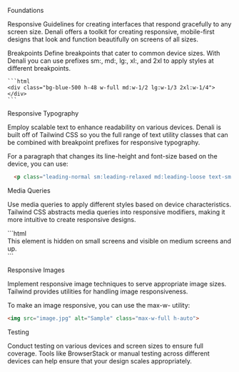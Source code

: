 
<Meta title="Foundations/Responsive" />

<Subheading>Foundations</Subheading>

<Unstyled>
<Heading level="1">Responsive</Heading>
<Lead>Guidelines for creating interfaces that respond gracefully to any screen size.</Lead>
  Denali offers a toolkit for creating responsive, mobile-first designs that look and function beautifully on screens of all sizes.

<Heading level="2">Breakpoints</Heading>
  Define breakpoints that cater to common device sizes. With Denali you can use prefixes sm:, md:, lg:, xl:, and 2xl to apply styles at different breakpoints.
    
    ```html
    <div class="bg-blue-500 h-48 w-full md:w-1/2 lg:w-1/3 2xl:w-1/4"></div>
    ```

<Heading level="3">Responsive Typography</Heading>
  <p>Employ scalable text to enhance readability on various devices. Denali is built off of Tailwind CSS so you the full range of text utility classes that can be combined with breakpoint prefixes for responsive typography.</p>
  <p>For a paragraph that changes its line-height and font-size based on the device, you can use:</p>

  ```html
    <p class="leading-normal sm:leading-relaxed md:leading-loose text-sm md:text-base lg:text-lg">This is a responsive paragraph.</p>
  ```

  <Heading level="3">Media Queries</Heading>
  <p>Use media queries to apply different styles based on device characteristics. Tailwind CSS abstracts media queries into responsive modifiers, making it more intuitive to create responsive designs.</p>
  ```html
    <div class="hidden sm:block">This element is hidden on small screens and visible on medium screens and up.</div>
  ```

  <Heading level="3">Responsive Images</Heading>
  <p>Implement responsive image techniques to serve appropriate image sizes. Tailwind provides utilities for handling image responsiveness.</p>
  <p>To make an image responsive, you can use the max-w- utility:</p>

  ```html
  <img src="image.jpg" alt="Sample" class="max-w-full h-auto">
  ```

  <Heading level="3">Testing</Heading>
  <p>Conduct testing on various devices and screen sizes to ensure full coverage. Tools like BrowserStack or manual testing across different devices can help ensure that your design scales appropriately.</p>

</Unstyled>